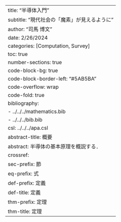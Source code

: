 ---
title: "半導体入門"
subtitle: "現代社会の「魔素」が見えるように"
author: "司馬 博文"
date: 2/26/2024
categories: [Computation, Survey]
toc: true
number-sections: true
code-block-bg: true
code-block-border-left: "#5AB5BA"
code-overflow: wrap
code-fold: true
bibliography: 
    - ../../../mathematics.bib
    - ../../../bib.bib
csl: ../../../apa.csl
abstract-title: 概要
abstract: 半導体の基本原理を概説する．
crossref:
    sec-prefix: 節
    eq-prefix: 式
    def-prefix: 定義
    def-title: 定義
    thm-prefix: 定理
    thm-title: 定理
---
